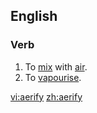 ==English==

===Verb===
{{en-verb|aerifies|aerifying|aerified|aerified}}

# To [[mix]] with [[air]].
# To [[vapourise]].

[[vi:aerify]]
[[zh:aerify]]